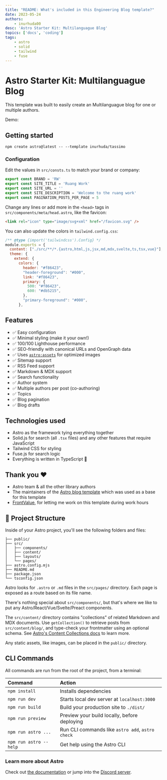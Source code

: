 ```yaml
---
title: "README: What's included in this Engineering Blog template?"
date: 2023-05-24
authors:
    - inurhuda00
desc: 'Astro Starter Kit: Multilanguague Blog'
topics: ['docs', 'coding']
tags:
    - astro
    - solid
    - tailwind
    - fuse
---
```


<Ads />

# Astro Starter Kit: Multilanguague Blog

This template was built to easily create an Multilanguague blog for one or multiple authors.

Demo:

## Getting started

```
npm create astro@latest -- --template inurhuda/tassimo
```

### Configuration

Edit the values in `src/consts.ts` to match your brand or company:

```ts
export const BRAND = 'RW'
export const SITE_TITLE = 'Ruang Work'
export const SITE_URL = ''
export const SITE_DESCRIPTION = 'Welcome to the ruang work'
export const PAGINATION_POSTS_PER_PAGE = 5
```

Change any lines or add more in the `<head>` tags in `src/components/meta/head.astro`, like the favicon:

```html
<link rel="icon" type="image/svg+xml" href="/favicon.svg" />
```

You can also update the colors in `tailwind.config.css`:

```js
/** @type {import('tailwindcss').Config} */
module.exports = {
  content: ["./src/**/*.{astro,html,js,jsx,md,mdx,svelte,ts,tsx,vue}"],
  theme: {
    extend: {
      colors: {
        header: "#f86423",
        "header-foreground": "#000",
        link: "#f86423",
        primary: {
          500: "#f86423",
          600: "#db5215",
        },
        "primary-foreground": "#000",
      },
```

## Features

-   ✅ Easy configuration
-   ✅ Minimal styling (make it your own!)
-   ✅ 100/100 Lighthouse performance
-   ✅ SEO-friendly with canonical URLs and OpenGraph data
-   ✅ Uses [`astro:assets`](https://docs.astro.build/en/guides/assets/) for optimized images
-   ✅ Sitemap support
-   ✅ RSS Feed support
-   ✅ Markdown & MDX support
-   ✅ Search functionality
-   ✅ Author system
-   ✅ Multiple authors per post (co-authoring)
-   ✅ Topics
-   ✅ Blog pagination
-   ✅ Blog drafts

## Technologies used

-   Astro as the framework tying everything together
-   Solid.js for search (all `.tsx` files) and any other features that require JavaScript
-   Tailwind CSS for styling
-   Fuse.js for search logic
-   Everything is written in TypeScript 💙

## Thank you ❤️

-   Astro team & all the other library authors
-   The maintainers of the [Astro blog template](https://github.com/withastro/astro/tree/latest/examples/blog?on=github) which was used as a base for this template
-   [FrontValue](https://frontvalue.nl/), for letting me work on this template during work hours

## 🚀 Project Structure

Inside of your Astro project, you'll see the following folders and files:

```
├── public/
├── src/
│   ├── components/
│   ├── content/
│   ├── layouts/
│   └── pages/
├── astro.config.mjs
├── README.md
├── package.json
└── tsconfig.json
```

Astro looks for `.astro` or `.md` files in the `src/pages/` directory. Each page is exposed as a route based on its file name.

There's nothing special about `src/components/`, but that's where we like to put any Astro/React/Vue/Svelte/Preact components.

The `src/content/` directory contains "collections" of related Markdown and MDX documents. Use `getCollection()` to retrieve posts from `src/content/blog/`, and type-check your frontmatter using an optional schema. See [Astro's Content Collections docs](https://docs.astro.build/en/guides/content-collections/) to learn more.

Any static assets, like images, can be placed in the `public/` directory.

## CLI Commands

All commands are run from the root of the project, from a terminal:

| Command                | Action                                           |
| :--------------------- | :----------------------------------------------- |
| `npm install`          | Installs dependencies                            |
| `npm run dev`          | Starts local dev server at `localhost:3000`      |
| `npm run build`        | Build your production site to `./dist/`          |
| `npm run preview`      | Preview your build locally, before deploying     |
| `npm run astro ...`    | Run CLI commands like `astro add`, `astro check` |
| `npm run astro --help` | Get help using the Astro CLI                     |

### Learn more about Astro

Check out [the documentation](https://docs.astro.build) or jump into the [Discord server](https://astro.build/chat).
